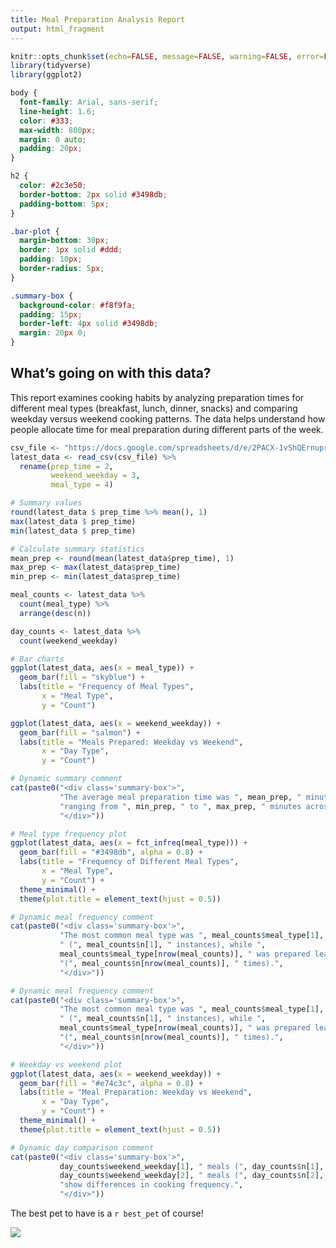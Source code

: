 ```yaml
---
title: Meal Preparation Analysis Report
output: html_fragment
---
```


```r
knitr::opts_chunk$set(echo=FALSE, message=FALSE, warning=FALSE, error=FALSE)
library(tidyverse)
library(ggplot2)
```

```css
body {
  font-family: Arial, sans-serif;
  line-height: 1.6;
  color: #333;
  max-width: 800px;
  margin: 0 auto;
  padding: 20px;
}

h2 {
  color: #2c3e50;
  border-bottom: 2px solid #3498db;
  padding-bottom: 5px;
}

.bar-plot {
  margin-bottom: 30px;
  border: 1px solid #ddd;
  padding: 10px;
  border-radius: 5px;
}

.summary-box {
  background-color: #f8f9fa;
  padding: 15px;
  border-left: 4px solid #3498db;
  margin: 20px 0;
}
```

## What's going on with this data?

This report examines cooking habits by analyzing preparation times for different meal types (breakfast, lunch, dinner, snacks) and comparing weekday versus weekend cooking patterns. The data helps understand how people allocate time for meal preparation during different parts of the week.

```r
csv_file <- "https://docs.google.com/spreadsheets/d/e/2PACX-1vShQErnupr9LMPuNW6AD02d_W7tKtnMl6GZJRhYaYuHccfEuqzs2t2nln-rWQA511NdpPD5YwWuI0ev/pub?gid=1491093927&single=true&output=csv"
latest_data <- read_csv(csv_file) %>%
  rename(prep_time = 2,
         weekend_weekday = 3,
         meal_type = 4)

# Summary values
round(latest_data $ prep_time %>% mean(), 1)
max(latest_data $ prep_time)
min(latest_data $ prep_time)
```

```r
# Calculate summary statistics
mean_prep <- round(mean(latest_data$prep_time), 1)
max_prep <- max(latest_data$prep_time)
min_prep <- min(latest_data$prep_time)

meal_counts <- latest_data %>%
  count(meal_type) %>%
  arrange(desc(n))

day_counts <- latest_data %>%
  count(weekend_weekday)

```


```r
# Bar charts
ggplot(latest_data, aes(x = meal_type)) +
  geom_bar(fill = "skyblue") +
  labs(title = "Frequency of Meal Types",
       x = "Meal Type",
       y = "Count")

ggplot(latest_data, aes(x = weekend_weekday)) +
  geom_bar(fill = "salmon") +
  labs(title = "Meals Prepared: Weekday vs Weekend",
       x = "Day Type",
       y = "Count")
```

```r
# Dynamic summary comment
cat(paste0("<div class='summary-box'>",
           "The average meal preparation time was ", mean_prep, " minutes, ",
           "ranging from ", min_prep, " to ", max_prep, " minutes across all meals.",
           "</div>"))
```

```r
# Meal type frequency plot
ggplot(latest_data, aes(x = fct_infreq(meal_type))) +
  geom_bar(fill = "#3498db", alpha = 0.8) +
  labs(title = "Frequency of Different Meal Types",
       x = "Meal Type",
       y = "Count") +
  theme_minimal() +
  theme(plot.title = element_text(hjust = 0.5))
```

```r
# Dynamic meal frequency comment
cat(paste0("<div class='summary-box'>",
           "The most common meal type was ", meal_counts$meal_type[1], 
           " (", meal_counts$n[1], " instances), while ", 
           meal_counts$meal_type[nrow(meal_counts)], " was prepared least often ",
           "(", meal_counts$n[nrow(meal_counts)], " times).",
           "</div>"))
```

```r
# Dynamic meal frequency comment
cat(paste0("<div class='summary-box'>",
           "The most common meal type was ", meal_counts$meal_type[1], 
           " (", meal_counts$n[1], " instances), while ", 
           meal_counts$meal_type[nrow(meal_counts)], " was prepared least often ",
           "(", meal_counts$n[nrow(meal_counts)], " times).",
           "</div>"))
```

```r
# Weekday vs weekend plot
ggplot(latest_data, aes(x = weekend_weekday)) +
  geom_bar(fill = "#e74c3c", alpha = 0.8) +
  labs(title = "Meal Preparation: Weekday vs Weekend",
       x = "Day Type",
       y = "Count") +
  theme_minimal() +
  theme(plot.title = element_text(hjust = 0.5))
```

```r
# Dynamic day comparison comment
cat(paste0("<div class='summary-box'>",
           day_counts$weekend_weekday[1], " meals (", day_counts$n[1], ") vs ",
           day_counts$weekend_weekday[2], " meals (", day_counts$n[2], ") ",
           "show differences in cooking frequency.",
           "</div>"))
```







The best pet to have is a `r best_pet` of course!

![](https://c.tenor.com/-qBsG1HwR4oAAAAC/tenor.gif)
